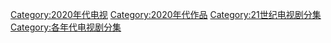 [[Category:2020年代电视|Category:2020年代电视]]
[[Category:2020年代作品|Category:2020年代作品]]
[[Category:21世纪电视剧分集|Category:21世纪电视剧分集]]
[[Category:各年代电视剧分集|Category:各年代电视剧分集]]